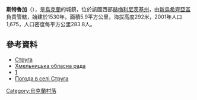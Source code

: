 {{coord|48|47|38|N|27|18|46|E|scale:100000|display=title}}

'''斯特魯加'''（{{lang-uk|Струга}}），是[[烏克蘭|烏克蘭]]的城鎮，位於該國西部[[赫梅利尼茨基州|赫梅利尼茨基州]]，由[[新烏希齊亞區|新烏希齊亞區]]負責管轄，始建於1530年，面積5.9平方公里，海拔高度292米，2001年人口1,675，人口密度每平方公里283.8人。

==參考資料==
* [http://w1.c1.rada.gov.ua/pls/z7503/A005?rdat1=27.08.2015&rf7571=36507 Струга]
* [https://web.archive.org/web/20160508153343/http://oblrada.km.ua/ Хмельницька обласна рада]
* [http://www.spadok.org/index.php] {{Wayback|url=http://www.spadok.org/index.php |date=20140927001922 }}
* [http://weather.in.ua/ua/hmel'nickaja/25406 Погода в селі Струга]{{Wayback|url=http://weather.in.ua/ua/hmel%27nickaja/25406 |date=20160305112336 }}

{{Ukraine-geo-stub}}
[[Category:烏克蘭村落|Category:烏克蘭村落]]